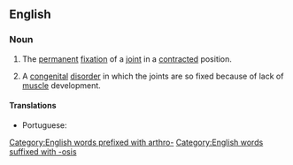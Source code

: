 ==English==
{{wikipedia}}

===Noun===
{{en-noun|~|arthrogryposes}}

# {{lb|en|countable|teratology}} The [[permanent]] [[fixation]] of a [[joint]] in a [[contracted]] position.
# {{lb|en|uncountable|teratology}} A [[congenital]] [[disorder]] in which the joints are so fixed because of lack of [[muscle]] development.

====Translations====
{{trans-top|the permanent fixation of a joint in a contracted position}}
* Portuguese: {{t|pt|artrogripose|f}}
{{trans-mid}}
{{trans-bottom}}

[[Category:English words prefixed with arthro-]]
[[Category:English words suffixed with -osis]]